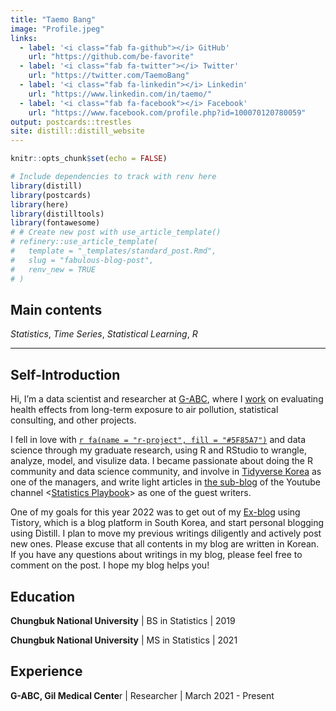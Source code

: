 ```yaml
---
title: "Taemo Bang"
image: "Profile.jpeg"
links:
  - label: '<i class="fab fa-github"></i> GitHub'
    url: "https://github.com/be-favorite"
  - label: '<i class="fab fa-twitter"></i> Twitter'
    url: "https://twitter.com/TaemoBang"
  - label: '<i class="fab fa-linkedin"></i> Linkedin'
    url: "https://www.linkedin.com/in/taemo/"
  - label: '<i class="fab fa-facebook"></i> Facebook'
    url: "https://www.facebook.com/profile.php?id=100070120780059"
output: postcards::trestles
site: distill::distill_website
---
```


```r
knitr::opts_chunk$set(echo = FALSE)
```

```r
# Include dependencies to track with renv here
library(distill)
library(postcards)
library(here)
library(distilltools)
library(fontawesome)
# # Create new post with use_article_template()
# refinery::use_article_template(
#   template = "_templates/standard_post.Rmd",
#   slug = "fabulous-blog-post", 
#   renv_new = TRUE
# )
```

## **Main contents**
*Statistics*, *Time Series*, *Statistical Learning*, *R*

***

## **Self-Introduction**
Hi, I'm a data scientist and researcher at [G-ABC](http://www.gilabc.com), where I [work](https://github.com/G-ABCwork) on evaluating health effects from long-term exposure to air pollution, statistical consulting, and other projects.

I fell in love with [`r fa(name = "r-project", fill = "#5F85A7")`](https://www.r-project.org/) and data science through my graduate research, using R and RStudio to wrangle, analyze, model, and visulize data. I became passionate about doing the R community and data science community, and involve in [Tidyverse Korea](https://www.facebook.com/groups/tidyverse) as one of the managers, and write light articles in [the sub-blog](https://statisticsplaybook.tistory.com/category/객원칼럼/be-favorite) of the Youtube channel <[Statistics Playbook](https://www.youtube.com/c/statisticsplaybook)> as one of the guest writers.

One of my goals for this year 2022 was to get out of my [Ex-blog](https://be-favorite.tistory.com) using Tistory, which is a blog platform in South Korea, and start personal blogging using Distill. I plan to move my previous writings diligently and actively post new ones. Please excuse that all contents in my blog are written in Korean. If you have any questions about writings in my blog, please feel free to comment on the post. I hope my blog helps you!

## **Education**
**Chungbuk National University** | BS in Statistics | 2019

**Chungbuk National University** | MS in Statistics | 2021

## **Experience**
**G-ABC, Gil Medical Cente**r | Researcher | March 2021 - Present